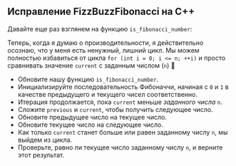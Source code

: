 
## Исправление FizzBuzzFibonacci на C++

Давайте еще раз взглянем на функцию `is_fibonacci_number`:

<IsFibonacciNumberCode />

Теперь, когда я думаю о производительности, я действительно осознаю, что у меня есть ненужный, лишний цикл.
Мы можем полностью избавиться от цикла `for (int i = 0; i <= n; ++i)` и
просто сравнивать значение `current` с заданным числом (`n`) 🤦

<IsFibonacciNumberFixCode />

- Обновите нашу функцию `is_fibonacci_number`.
- Инициализируйте последовательность Фибоначчи, начиная с `0` и `1` в качестве предыдущего и текущего чисел соответственно.
- Итерация продолжается, пока `current` меньше _заданного числа_ `n`.
- Сложите `previous` и `current`, чтобы получить следующее число.
- Обновите предыдущее число на текущее число.
- Обновите текущее число на следующее число.
- Как только `current` станет больше или равен заданному числу `n`, мы выйдем из цикла.
- Проверьте, равно ли текущее число заданному числу `n`, и верните этот результат.